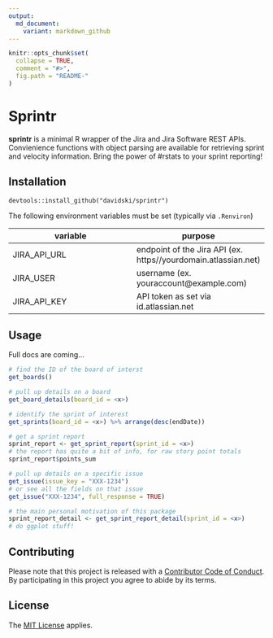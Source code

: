 ```yaml
---
output:
  md_document:
    variant: markdown_github
---
```


<!-- README.md is generated from README.Rmd. Please edit that file -->

```r
knitr::opts_chunk$set(
  collapse = TRUE,
  comment = "#>",
  fig.path = "README-"
)
```

# Sprintr

**sprintr** is a minimal R wrapper of the Jira and Jira Software REST APIs. 
Convienience functions with object parsing are available for retrieving sprint 
and velocity information. Bring the power of #rstats to your sprint reporting!

## Installation

`devtools::install_github("davidski/sprintr")`

The following environment variables must be set (typically via `.Renviron`)

| variable | purpose |
|----------|---------|
| JIRA_API_URL | endpoint of the Jira API (ex. https//yourdomain.atlassian.net) |
| JIRA_USER | username (ex. youraccount@example.com) |
| JIRA_API_KEY | API token as set via id.atlassian.net |

## Usage

Full docs are coming...

```r
# find the ID of the board of interst
get_boards()

# pull up details on a board
get_board_details(board_id = <x>)

# identify the sprint of interest
get_sprints(board_id = <x>) %>% arrange(desc(endDate))

# get a sprint report
sprint_report <- get_sprint_report(sprint_id = <x>)
# the report has quite a bit of info, for raw story point totals
sprint_report$points_sum

# pull up details on a specific issue
get_issue(issue_key = "XXX-1234")
# or see all the fields on that issue
get_issue("XXX-1234", full_response = TRUE)

# the main personal motivation of this package
sprint_report_detail <- get_sprint_report_detail(sprint_id = <x>)
# do ggplot stuff!
```

## Contributing

Please note that this project is released with a [Contributor Code of Conduct](CONDUCT.md). By participating in this project you agree to abide by its terms.

## License

The [MIT License](LICENSE) applies.
